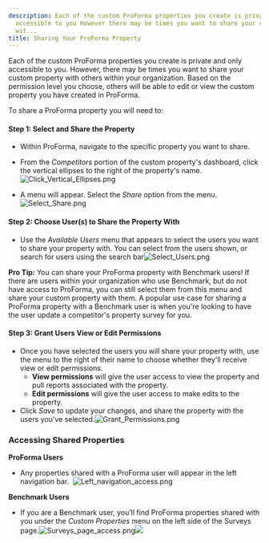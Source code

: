 ```yaml
---
description: Each of the custom ProForma properties you create is private and only
  accessible to you However there may be times you want to share your custom property
  wit...
title: Sharing Your ProForma Property
---
```


Each of the custom ProForma properties you create is private and only accessible to you. However, there may be times you want to share your custom property with others within your organization. Based on the permission level you choose, others will be able to edit or view the custom property you have created in ProForma.


To share a ProForma property you will need to:


<Steps>
  <Step title="Select the property you wish to share.">
  </Step>
  <Step title="Choose the user(s) you want to share the property with.">
  </Step>
  <Step title="Grant users with view or edit permissions for the property.">
  </Step>
</Steps>


#### Step 1: Select and Share the Property


* Within ProForma, navigate to the specific property you want to share.
* From the *Competitors* portion of the custom property's dashboard, click the vertical ellipses to the right of the property's name. ![Click_Vertical_Ellipses.png](/images/radix/04d09f25cfcafffaba182aa24eca17228e72ed23.png)


* A menu will appear. Select the *Share* option from the menu.![Select_Share.png](/images/radix/f9181a58842c0b9cb1c61b5ab91b94b85d56837d.png)


#### Step 2: Choose User(s) to Share the Property With


* Use the *Available Users* menu that appears to select the users you want to share your property with. You can select from the users shown, or search for users using the search bar![Select_Users.png](/images/radix/c0f226ab75389fcfd7c4d7477795c440d80d6242.png)



**Pro Tip:** You can share your ProForma property with Benchmark users! If there are users within your organization who use Benchmark, but do not have access to ProForma, you can still select them from this menu and share your custom property with them. A popular use case for sharing a ProForma property with a Benchmark user is when you're looking to have the user update a competitor's property survey for you.



#### Step 3: Grant Users View or Edit Permissions


* Once you have selected the users you will share your property with, use the menu to the right of their name to choose whether they'll receive view or edit permissions.
	+ **View permissions** will give the user access to view the property and pull reports associated with the property.
	+ **Edit permissions** will give the user access to make edits to the property.
* Click *Save* to update your changes, and share the property with the users you've selected.![Grant_Permissions.png](/images/radix/5f54c38f7245ddc8cbc34cf86d5e9a4ebaaeacf2.png)


### Accessing Shared Properties


**ProForma Users**


* Any properties shared with a ProForma user will appear in the left navigation bar.  ![Left_navigation_access.png](/images/radix/069e669b35e76f336007b032c166c48d6441dd7a.png)


**Benchmark Users**


* If you are a Benchmark user, you’ll find ProForma properties shared with you under the *Custom Properties* menu on the left side of the Surveys page.![Surveys_page_access.png](/images/radix/e0d407d70ac84718eb38d6ed202fe26d7a0837a2.png)![](https://help.radix.com/hc/en-us/article_attachments/13025428900365/a0674755352c9e9c18a3330c008fbe0cd7200b8c48d66a571afa44268454d8a9.png)